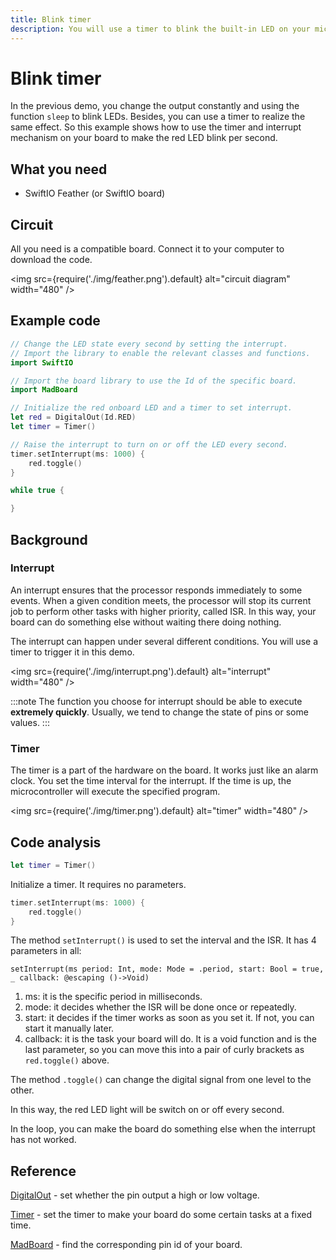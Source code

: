 ```yaml
---
title: Blink timer
description: You will use a timer to blink the built-in LED on your microcontroller board using several lines of Swift code.
---
```


# Blink timer

In the previous demo, you change the output constantly and using the function `sleep` to blink LEDs. Besides, you can use a timer to realize the same effect. So this example shows how to use the timer and interrupt mechanism on your board to make the red LED blink per second.

## What you need

- SwiftIO Feather (or SwiftIO board) 


## Circuit

All you need is a compatible board. Connect it to your computer to download the code.


<img
  src={require('./img/feather.png').default}
  alt="circuit diagram" width="480"
/>


## Example code

```swift
// Change the LED state every second by setting the interrupt.
// Import the library to enable the relevant classes and functions.
import SwiftIO

// Import the board library to use the Id of the specific board.
import MadBoard

// Initialize the red onboard LED and a timer to set interrupt.
let red = DigitalOut(Id.RED)
let timer = Timer()

// Raise the interrupt to turn on or off the LED every second.
timer.setInterrupt(ms: 1000) {
    red.toggle()
}

while true {

}
```

## Background

### Interrupt

An interrupt ensures that the processor responds immediately to some events. When a given condition meets, the processor will stop its current job to perform other tasks with higher priority, called ISR. In this way, your board can do something else without waiting there doing nothing.

The interrupt can happen under several different conditions. You will use a timer to trigger it in this demo.


<img
  src={require('./img/interrupt.png').default}
  alt="interrupt" width="480"
/>

:::note
The function you choose for interrupt should be able to execute **extremely quickly**. Usually, we tend to change the state of pins or some values. 
:::

###  Timer

The timer is a part of the hardware on the board. It works just like an alarm clock. You set the time interval for the interrupt. If the time is up, the microcontroller will execute the specified program. 


<img
  src={require('./img/timer.png').default}
  alt="timer" width="480"
/>

## Code analysis

```swift
let timer = Timer()
```
Initialize a timer. It requires no parameters.

```swift
timer.setInterrupt(ms: 1000) {
    red.toggle()
}
```

The method `setInterrupt()` is used to set the interval and the ISR. It has 4 parameters in all:

`setInterrupt(ms period: Int, mode: Mode = .period, start: Bool = true, _ callback: @escaping ()->Void)`

1. ms: it is the specific period in milliseconds.
2. mode: it decides whether the ISR will be done once or repeatedly.
3. start: it decides if the timer works as soon as you set it. If not, you can start it manually later.
4. callback: it is the task your board will do. It is a void function and is the last parameter, so you can move this into a pair of curly brackets as `red.toggle()` above.

The method `.toggle()` can change the digital signal from one level to the other. 

In this way, the red LED light will be switch on or off every second.

In the loop, you can make the board do something else when the interrupt has not worked.

## Reference

[DigitalOut](https://swiftioapi.madmachine.io/Classes/DigitalOut.html) - set whether the pin output a high or low voltage.

[Timer](https://swiftioapi.madmachine.io/Classes/Timer.html) - set the timer to make your board do some certain tasks at a fixed time.

[MadBoard](https://github.com/madmachineio/MadBoards) - find the corresponding pin id of your board.
